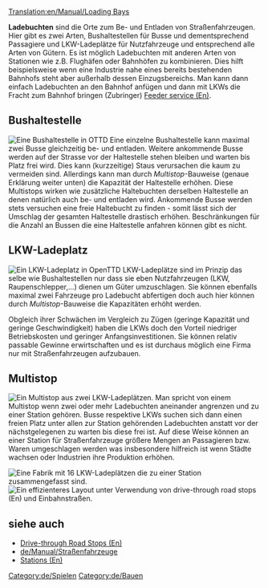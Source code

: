 [[Translation:en/Manual/Loading Bays]]
{{de/Inhaltsverzeichnis}}

'''Ladebuchten''' sind die Orte zum Be- und Entladen von Straßenfahrzeugen. Hier gibt es zwei Arten, Bushaltestellen für Busse und dementsprechend Passagiere und LKW-Ladeplätze für Nutzfahrzeuge und entsprechend alle Arten von Gütern.
Es ist möglich Ladebuchten mit anderen Arten von Stationen wie z.B. Flughäfen oder Bahnhöfen zu kombinieren. Dies hilft beispielsweise wenn eine Industrie nahe eines bereits bestehenden Bahnhofs steht aber außerhalb dessen Einzugsbereichs. Man kann dann einfach Ladebuchten an den Bahnhof anfügen und dann mit LKWs die Fracht zum Bahnhof bringen (Zubringer) [[en/Manual/Feeder service|Feeder service (En)]].


==Bushaltestelle==
[[File:en/Busstation.png|right|frame|Eine Bushaltestelle in OTTD]]
Eine einzelne Bushaltestelle kann maximal zwei Busse gleichzeitig be- und entladen. Weitere ankommende Busse werden auf der Strasse vor der Haltestelle stehen bleiben und warten bis Platz frei wird. Dies kann (kurzzeitige) Staus verursachen die kaum zu vermeiden sind. Allerdings kann man durch ''Multistop''-Bauweise (genaue Erklärung weiter unten) die Kapazität der Haltestelle erhöhen. Diese Multistops wirken wie zusätzliche Haltebuchten derselben Haltestelle an denen natürlich auch be- und entladen wird. Ankommende Busse werden stets versuchen eine freie Haltebucht zu finden - somit lässt sich der Umschlag der gesamten Haltestelle drastisch erhöhen. Beschränkungen für die Anzahl an Bussen die eine Haltestelle anfahren können gibt es nicht.

==LKW-Ladeplatz==
[[File:en/Lorrystation.png|right|frame|Ein LKW-Ladeplatz in OpenTTD]]
LKW-Ladeplätze sind im Prinzip das selbe wie Bushaltestellen nur dass sie eben Nutzfahrzeugen (LKW, Raupenschlepper,...) dienen um Güter umzuschlagen. Sie können ebenfalls maximal zwei Fahrzeuge pro Ladebucht abfertigen doch auch hier können durch ''Multistop''-Bauweise die Kapazitäten erhöht werden.

Obgleich ihrer Schwächen im Vergleich zu Zügen (geringe Kapazität und geringe Geschwindigkeit) haben die LKWs doch den Vorteil niedriger Betriebskosten und geringer Anfangsinvestitionen. Sie können relativ passable Gewinne erwirtschaften und es ist durchaus möglich eine Firma nur mit Straßenfahrzeugen aufzubauen. 

==Multistop==
[[File:en/Multistop2ry.png|frame|Ein Multistop aus zwei LKW-Ladeplätzen.]]
Man spricht von einem Multistop wenn zwei oder mehr Ladebuchten aneinander angrenzen und zu einer Station gehören. Busse respektive LKWs suchen sich dann einen freien Platz unter allen zur Station gehörenden Ladebuchten anstatt vor der nächstgelegenen zu warten bis diese frei ist. Auf diese Weise können an einer Station für Straßenfahrzeuge größere Mengen an Passagieren bzw. Waren umgeschlagen werden was insbesondere hilfreich ist wenn Städte wachsen oder Industrien ihre Produktion erhöhen.

[[File:en/Roadvehicle16stations.png|frame|Eine Fabrik mit 16 LKW-Ladeplätzen die zu einer Station zusammengefasst sind.]]
[[File:en/Roadvehiclerorostation.png|frame|Ein effizienteres Layout unter Verwendung von [[en/Manual/Drive-through Road Stops|drive-through road stops (En)]] und [[de/Manual/Straßenbau#Einbahnstraßen bauen|Einbahnstraßen]].]]
{{en/-}}
{{en/Todo|Einige Links müssen noch übersetzt werden, die mit "(En)"}}
==siehe auch==
*[[en/Manual/Drive-through Road Stops|Drive-through Road Stops (En)]]
*[[de/Manual/Straßenfahrzeuge]]
*[[en/Manual/Stations|Stations (En)]]

{{en/Todo|Kategorien müssen noch überarbeitet werden}}


[[Category:de/Spielen]]
[[Category:de/Bauen]]